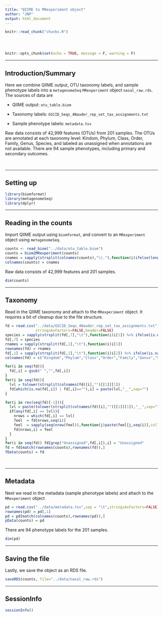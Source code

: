 ```yaml
---
title: "QIIME to MRexperiment object"
author: "JNP"
output: html_document
---
```


<!-- The file analysis/chunks.R contains chunks that define default settings
shared across the workflowr files. -->
```r
knitr::read_chunk("chunks.R")
```

<!-- Update knitr chunk options -->
```r
```

<!-- Insert the date the file was last updated -->
```r
```

<!-- Insert the code version (Git commit SHA1) if Git repository exists and R
 package git2r is installed -->
```r
```

```r
knitr::opts_chunk$set(echo = TRUE, message = F, warning = F)
```

---

## Introduction/Summary

Here we combine QIIME output, OTU taxonomy labels, and sample phenotype labels into a `metagenomeSeq` `MRexperiment` object `nasal_raw.rds`. The sources of data are

* QIIME output: `otu_table.biom`

* Taxonomy labels: `GSCID_Seqs_4Nauder_rep_set_tax_assignments.txt`

* Sample phenotype labels: `metadata.tsv`

Raw data consists of 42,999 features (OTUs) from 201 samples. The OTUs are annotated at each taxonomy level: Kindom, Phylum, Class, Order, Family, Genus, Species, and labeled as unassigned when annotations are not available. There are 94 sample phenotypes, including primary and secondary outcomes. 

$~$

---

## Setting up

```r
library(biomformat)
library(metagenomeSeq)
library(dplyr)
```

---

## Reading in the counts

Import QIIME output using `biomformat`, and convert to an `MRexperiment` object using `metagenomeSeq`.

```r
counts <- read_biom("../data/otu_table.biom")
counts = biom2MRexperiment(counts)
cnames = sapply(strsplit(colnames(counts),"\\."),function(i)ifelse(length(i)>1,i[2],i[1]))
colnames(counts) = cnames
```

Raw data consists of 42,999 features and 201 samples.

```r
dim(counts)
```

---

## Taxonomy

Read in the QIIME taxonomy and attach to the `MRexperiment` object. It requires a bit of cleanup due to the file structure.

```r
fd = read.csv("../data/GSCID_Seqs_4Nauder_rep_set_tax_assignments.txt",sep=";",
              stringsAsFactors=FALSE,header=FALSE)
species = sapply(strsplit(fd[,7],"\t"),function(i)i[1]) %>% ifelse(is.na(.),yes=" s__",no=.)
fd[,7] = species
rnames = sapply(strsplit(fd[,1],"\t"),function(i)i[1])
rownames(fd) = rnames
fd[,1] = sapply(strsplit(fd[,1],"\t"),function(i)i[2]) %>% ifelse(is.na(.),yes=" Unassigned",no=.)
colnames(fd) = c("Kingdom","Phylum","Class","Order","Family","Genus","Species")

for(i in seq(fd)){
  fd[,i] = gsub(" ","",fd[,i])
}
for(i in seq(fd)){
  lvl = tolower(strsplit(colnames(fd)[i],"")[[1]][1])
  fd[which(is.na(fd[,i]) | fd[,i]==""),i] = paste(lvl,"__",sep="")
}

for(i in rev(seq(fd)[-1])){
  lvl = paste(tolower(strsplit(colnames(fd)[i],"")[[1]][1]),"__",sep="")
  if(any(fd[,i] == lvl)){
    nrows = which(fd[,i] == lvl)
    feel  = fd[nrows,seq(i)]
    feel  = sapply(seq(nrow(feel)),function(j)paste(feel[j,seq(i)],collapse=";"))
    fd[nrows,i] = feel
  }
}
for(i in seq(fd)) fd[grep("Unassigned",fd[,i]),i] = "Unassigned"
fd = fd[match(rownames(counts),rownames(fd)),]
fData(counts) = fd
```

$~$

---

## Metadata

Next we read in the metadata (sample phenotype labels) and attach to the `MRexperiment` object

```r
pd = read.csv("../data/metadata.tsv",sep = "\t",stringsAsFactors=FALSE)
rownames(pd) = pd[,1]
pd = pd[match(colnames(counts),rownames(pd)),]
pData(counts) = pd
```

There are 94 phenotype labels for the 201 samples.

```r
dim(pd)
```

---

## Saving the file

Lastly, we save the object as an RDS file. 

```r
saveRDS(counts, file="../data/nasal_raw.rds")
```

---

## SessionInfo

```r
sessionInfo()
```
